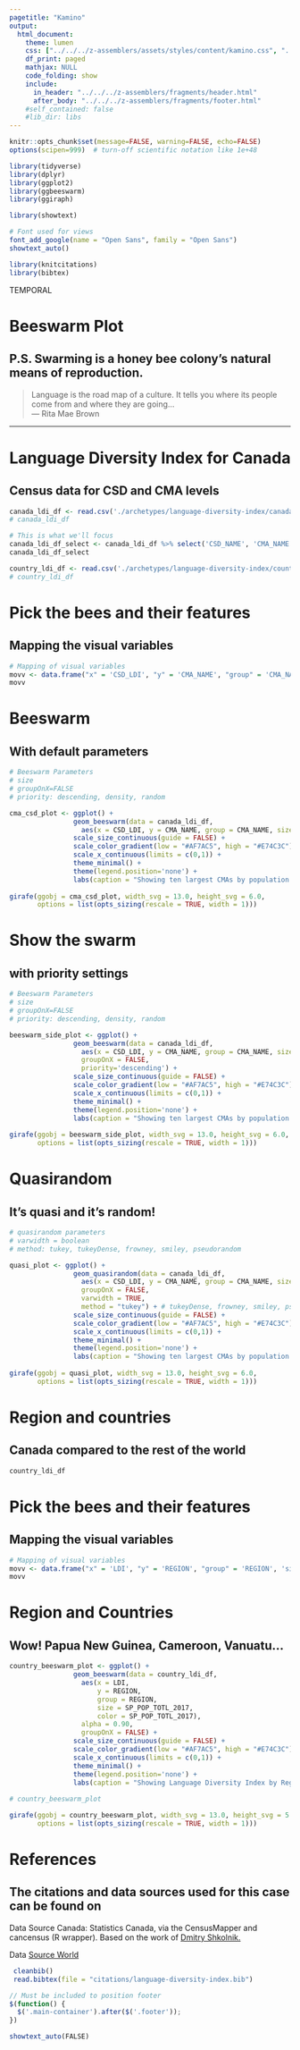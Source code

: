 ```yaml
---
pagetitle: "Kamino"
output: 
  html_document:
    theme: lumen
    css: ["../../../z-assemblers/assets/styles/content/kamino.css", "../../../z-assemblers/assets/icons/line-awesome/css/line-awesome.css"]
    df_print: paged
    mathjax: NULL
    code_folding: show
    include:
      in_header: "../../../z-assemblers/fragments/header.html"
      after_body: "../../../z-assemblers/fragments/footer.html"
    #self_contained: false
    #lib_dir: libs
---
```


```r

knitr::opts_chunk$set(message=FALSE, warning=FALSE, echo=FALSE)
options(scipen=999)  # turn-off scientific notation like 1e+48

library(tidyverse)
library(dplyr)
library(ggplot2)
library(ggbeeswarm)
library(ggiraph)

library(showtext)

# Font used for views
font_add_google(name = "Open Sans", family = "Open Sans")
showtext_auto()

library(knitcitations)
library(bibtex)

```

<div class="activity">
TEMPORAL  
</div>

# Beeswarm Plot
## P.S. Swarming is a honey bee colony's natural means of reproduction.

> Language is the road map of a culture. It tells you where its people come from and where they are going...\
--- Rita Mae Brown\

***

# Language Diversity Index for Canada
## Census data for CSD and CMA levels


```r

canada_ldi_df <- read.csv('./archetypes/language-diversity-index/canada-ldi.csv', header = TRUE)
# canada_ldi_df

# This is what we'll focus
canada_ldi_df_select <- canada_ldi_df %>% select('CSD_NAME', 'CMA_NAME', 'CSD_LDI', 'CSD_POPULATION', 'CSD_AREA_SQKM')
canada_ldi_df_select

country_ldi_df <- read.csv('./archetypes/language-diversity-index/country-ldi-2017-enriched.csv', header = TRUE)
# country_ldi_df

```

# Pick the bees and their features
## Mapping the visual variables

```r

# Mapping of visual variables
movv <- data.frame("x" = 'CSD_LDI', "y" = 'CMA_NAME', "group" = 'CMA_NAME', 'size' = 'CSD_POPULATION', 'color' = 'CSD_AREA_SQKM')
movv

```


# Beeswarm
## With default parameters

```r

# Beeswarm Parameters
# size
# groupOnX=FALSE
# priority: descending, density, random

cma_csd_plot <- ggplot() + 
                geom_beeswarm(data = canada_ldi_df, 
                  aes(x = CSD_LDI, y = CMA_NAME, group = CMA_NAME, size = CSD_POPULATION, color = CSD_AREA_SQKM), alpha = 0.90, groupOnX = FALSE) + 
                scale_size_continuous(guide = FALSE) + 
                scale_color_gradient(low = "#AF7AC5", high = "#E74C3C")   +
                scale_x_continuous(limits = c(0,1)) +
                theme_minimal() +
                theme(legend.position='none') +
                labs(caption = "Showing ten largest CMAs by population size and their constituent CSDs") + xlab(NULL) + ylab(NULL)
  
girafe(ggobj = cma_csd_plot, width_svg = 13.0, height_svg = 6.0,
       options = list(opts_sizing(rescale = TRUE, width = 1)))

```

# Show the swarm
## with priority settings

```r

# Beeswarm Parameters
# size
# groupOnX=FALSE
# priority: descending, density, random

beeswarm_side_plot <- ggplot() + 
                geom_beeswarm(data = canada_ldi_df, 
                  aes(x = CSD_LDI, y = CMA_NAME, group = CMA_NAME, size = CSD_POPULATION, color = CSD_AREA_SQKM), alpha = 0.90,
                  groupOnX = FALSE, 
                  priority='descending') +
                scale_size_continuous(guide = FALSE) + 
                scale_color_gradient(low = "#AF7AC5", high = "#E74C3C") +
                scale_x_continuous(limits = c(0,1)) +
                theme_minimal() +
                theme(legend.position='none') +
                labs(caption = "Showing ten largest CMAs by population size and their constituent CSDs") + xlab(NULL) + ylab(NULL)
  
girafe(ggobj = beeswarm_side_plot, width_svg = 13.0, height_svg = 6.0,
       options = list(opts_sizing(rescale = TRUE, width = 1)))

```


# Quasirandom
## It's quasi and it's random!


```r

# quasirandom parameters
# varwidth = boolean
# method: tukey, tukeyDense, frowney, smiley, pseudorandom

quasi_plot <- ggplot() + 
                geom_quasirandom(data = canada_ldi_df, 
                  aes(x = CSD_LDI, y = CMA_NAME, group = CMA_NAME, size = CSD_POPULATION, color = CSD_AREA_SQKM), alpha = 0.90, 
                  groupOnX = FALSE,
                  varwidth = TRUE,
                  method = "tukey") + # tukeyDense, frowney, smiley, pseudorandom
                scale_size_continuous(guide = FALSE) + 
                scale_color_gradient(low = "#AF7AC5", high = "#E74C3C") +
                scale_x_continuous(limits = c(0,1)) +
                theme_minimal() +
                theme(legend.position='none') +
                labs(caption = "Showing ten largest CMAs by population size and their constituent CSDs") + xlab(NULL) + ylab(NULL)
  
girafe(ggobj = quasi_plot, width_svg = 13.0, height_svg = 6.0,
       options = list(opts_sizing(rescale = TRUE, width = 1)))

```


# Region and countries
## Canada compared to the rest of the world

```r

country_ldi_df

```


# Pick the bees and their features
## Mapping the visual variables


```r

# Mapping of visual variables
movv <- data.frame("x" = 'LDI', "y" = 'REGION', "group" = 'REGION', 'size' = 'SP_POP_TOTL_2017', 'color' = 'SP_POP_TOTL_2017')
movv

```


# Region and Countries
## Wow! Papua New Guinea, Cameroon, Vanuatu...


```r

country_beeswarm_plot <- ggplot() + 
                geom_beeswarm(data = country_ldi_df, 
                  aes(x = LDI, 
                      y = REGION, 
                      group = REGION, 
                      size = SP_POP_TOTL_2017, 
                      color = SP_POP_TOTL_2017), 
                  alpha = 0.90,
                  groupOnX = FALSE) + 
                scale_size_continuous(guide = FALSE) + 
                scale_color_gradient(low = "#AF7AC5", high = "#E74C3C") +
                scale_x_continuous(limits = c(0,1)) +
                theme_minimal() +
                theme(legend.position='none') +
                labs(caption = "Showing Language Diversity Index by Region and Country") + xlab(NULL) + ylab(NULL)
  
# country_beeswarm_plot

girafe(ggobj = country_beeswarm_plot, width_svg = 13.0, height_svg = 5.0,
       options = list(opts_sizing(rescale = TRUE, width = 1)))

```



# References
## The citations and data sources used for this case can be found on

Data Source Canada: Statistics Canada, via the CensusMapper and cancensus (R wrapper).
Based on the work of <a href="https://www.dshkol.com/2017/language-diversity-in-canada" target="_blank"> Dmitry Shkolnik. </a> 

Data <a href="https://en.wikipedia.org/wiki/Linguistic_diversity_index" target="_blank">Source World </a>  



```r

 cleanbib()
 read.bibtex(file = "citations/language-diversity-index.bib")

```




```js

// Must be included to position footer
$(function() {
  $('.main-container').after($('.footer'));
})

showtext_auto(FALSE) 

```


